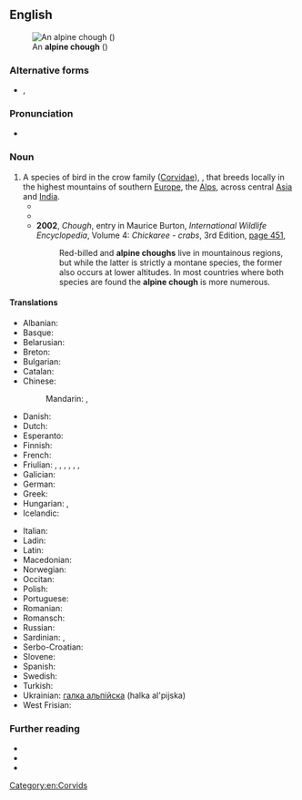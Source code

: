 ==English==
[[File:Alpine Chough.jpg|thumb|An '''alpine chough''' ({{taxlink|Pyrrhocorax graculus|species|noshow=1|ver=160930}})]]

===Alternative forms===
* {{l|en|Alpine Chough}}, {{l|en|Alpine chough}}

===Pronunciation===
* {{IPA|en|/ˈalpaɪnˈtʃʌf/}}

===Noun===
{{en-noun}}

# A species of bird in the crow family ([[Corvidae]]), {{taxlink|Pyrrhocorax graculus|species|noshow=1|ver=160930}}, that breeds locally in the highest mountains of southern [[Europe]], the [[Alps]], across central [[Asia]] and [[India]].
#* {{quote-text|en|year=1989|author=Robert Sherlaw Johnson|title=Messiaen|page=138|url=http://books.google.com.au/books?id=NUZrNOj9vsQC&pg=PA138&dq=%22alpine+chough%22%7C%22alpine+choughs%22&hl=en&sa=X&ei=47SRUtmxD5HakgXgrIDgBQ&redir_esc=y#v=onepage&q=%22alpine%20chough%22%7C%22alpine%20choughs%22&f=false|passage=In a sense these sections form refrains to the two couplets, in which two types of material are used: birdsong, consisting of the calls and cries of the '''alpine chough''' and the raven, and passages representing the flight of the '''alpine chough''' and the flight of the golden eagle.}}
#* {{quote-text|en|year=2000|author=Lawrence W. Swan|title=Tales of the Himalaya: Adventures of a Naturalist|page=97|url=http://books.google.com.au/books?id=zneJNiSvPloC&pg=PA97&dq=%22alpine+chough%22%7C%22alpine+choughs%22&hl=en&sa=X&ei=47SRUtmxD5HakgXgrIDgBQ&redir_esc=y#v=onepage&q=%22alpine%20chough%22%7C%22alpine%20choughs%22&f=false|passage=The '''alpine chough''' was seen by Edmund Hillary on his way to the summit of Mount Everest at 28,000 feet, and I believe it is likely that the little cache of biscuits and candy placed on the summit by Tensing Norkay in May, 1953, was visited by '''alpine choughs''' on their patrols in search of human debris.}}
#* '''2002''', ''Chough'', entry in Maurice Burton, ''International Wildlife Encyclopedia'', Volume 4: ''Chickaree - crabs'', 3rd Edition, [http://books.google.com.au/books?id=BumyQJ14n8sC&pg=PA451&dq=%22alpine+chough%22%7C%22alpine+choughs%22&hl=en&sa=X&ei=47SRUtmxD5HakgXgrIDgBQ&redir_esc=y#v=onepage&q=%22alpine%20chough%22%7C%22alpine%20choughs%22&f=false page 451],
#*: Red-billed and '''alpine choughs''' live in mountainous regions, but while the latter is strictly a montane species, the former also occurs at lower altitudes. In most countries where both species are found the '''alpine chough''' is more numerous.

====Translations====
{{trans-top|alpine chough}}
* Albanian: {{t|sq|stërqoka e malit}}
* Basque: {{t|eu|belatxinga moko hori}}
* Belarusian: {{t|be|альпійская галка|f}}
* Breton: {{t|br|kavan beg melen}}
* Bulgarian: {{t|bg|жълтоклюна гарга|f}}
* Catalan: {{t|ca|gralla de bec groc|f}}
* Chinese:
*: Mandarin: {{t|cmn|黃嘴山鴉|sc=Hani}}, {{t|cmn|黄嘴山鸦|tr=huángzuǐ shānyā|sc=Hani}}
* Danish: {{t|da|alpeallike|c}}
* Dutch: {{t|nl|alpenkauw|m}}
* Esperanto: {{t|eo|flavbeka montokorvo}}
* Finnish: {{t+|fi|alppinaakka}}
* French: {{t+|fr|chocard à bec jaune|m}}
* Friulian: {{t|fur|çorin}}, {{t|fur|çuvrin}}, {{t|fur|curnile}}, {{t|fur|curnîl}}, {{t|fur|agaçon}}, {{t|fur|mierli di mont}}, {{t|fur|corvat di mont}}
* Galician: {{t|gl|gralha de bico vermelho|f}}
* German: {{t+|de|Alpendohle|f}}
* Greek: {{t|el|κιτρινοκαλιακούδα|f}}
* Hungarian: {{t+|hu|havasi csóka}}, {{t+|hu|sárgacsőrű csóka}}
* Icelandic: {{t|is|fjallkorpungur}}
{{trans-mid}}
* Italian: {{t|it|gracchio alpino|m}}
* Ladin: {{t|lld|agacion}}
* Latin: {{t|la|Pyrrhocorax graculus|m}}
* Macedonian: {{t|mk|галка|tr=galka|f}}
* Norwegian: {{t|no|alpekaie}}
* Occitan: {{t|oc|gralha a bèc jaune|f}}
* Polish: {{t+|pl|wieszczek|m}}
* Portuguese: {{t|pt|gralha-alpina|f}}
* Romanian: {{t|ro|stăncuță alpină|f}}
* Romansch: {{t|rm|curnagl}}
* Russian: {{t|ru|альпи́йская га́лка|f}}
* Sardinian: {{t|sc|carroghedda de monti|f}}, {{t|sc|corroga de monte|f}}
* Serbo-Croatian: {{t|sh|жутокљуна галица|f|tr=[[žutokljuna galica]]|sc=Cyrl}}
* Slovene: {{t|sl|planinska kavka|f}}
* Spanish: {{t|es|chova piquigualda|f}}
* Swedish: {{t|sv|alpkaja|c}}
* Turkish: {{t+|tr|sarı gagalı dağ kargası}}
* Ukrainian: [[галка альпiйска]] (halka al'pijska) {{g|f}}
* West Frisian: {{t|fy|alpenka}}
{{trans-bottom}}

===Further reading===
* {{projectlink|wikipedia}}
* {{specieslite|Pyrrhocorax graculus}}
* {{comcatlite|Pyrrhocorax graculus}}

[[Category:en:Corvids]]